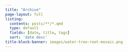 ```yaml
---
title: "Archive"
page-layout: full
listing:
  contents: posts/**/*.qmd
  type: default
  fields: [date, title, tags]
  sort: 'date desc'
title-block-banner: images/water-tree-root-mosaic.png
---
```

